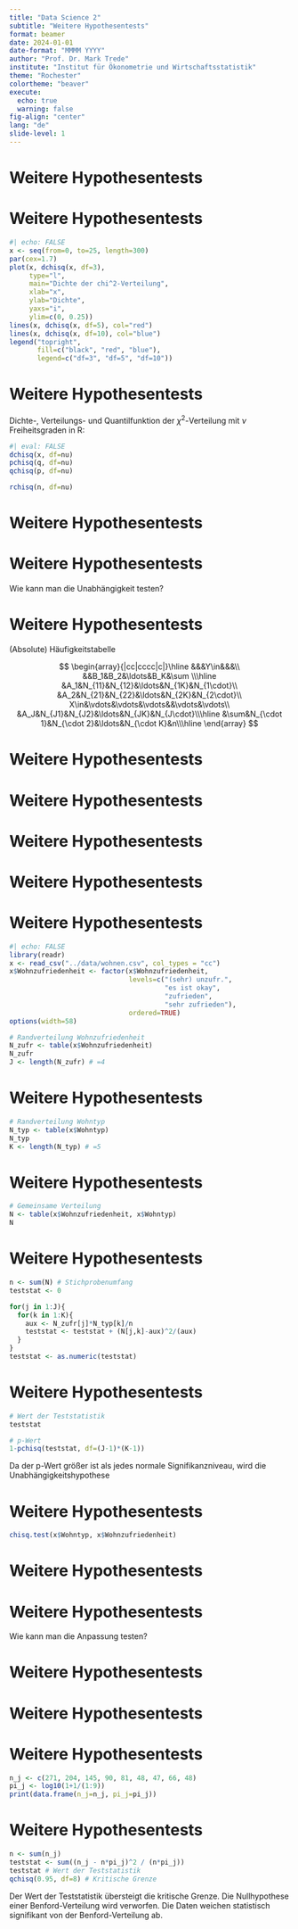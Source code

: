 ```yaml
---
title: "Data Science 2"
subtitle: "Weitere Hypothesentests"
format: beamer
date: 2024-01-01
date-format: "MMMM YYYY"
author: "Prof. Dr. Mark Trede"
institute: "Institut für Ökonometrie und Wirtschaftsstatistik"
theme: "Rochester"
colortheme: "beaver"
execute: 
  echo: true
  warning: false
fig-align: "center"
lang: "de"
slide-level: 1
---
```


# Weitere Hypothesentests
\framesubtitle{$\chi^2$-Verteilung}
\textbf{Die $\chi^2$-Verteilung}
\medskip
\begin{itemize}
\item Eine Zufallsvariable $X$ heißt $\chi^2$-verteilt mit
$\nu$ Freiheitsgraden, wenn sie die folgende Dichte hat,
$$
f_X(x)=\left\{
\begin{array}{ll}
C_\nu\cdot x^{\frac{\nu}{2}-1}\exp(-\frac{x}{2}) & \text{ wenn }x \ge 0\\
0 & \text{ sonst}
\end{array}
\right.
$$
\item Kurzschreibweise $X\sim \chi^2_\nu$
\item Erwartungswert $E(X)=\nu$, Varianz $Var(X)=2\nu$
\end{itemize}



# Weitere Hypothesentests
\framesubtitle{$\chi^2$-Verteilung}
```r
#| echo: FALSE
x <- seq(from=0, to=25, length=300)
par(cex=1.7)
plot(x, dchisq(x, df=3),
     type="l",
     main="Dichte der chi^2-Verteilung",
     xlab="x",
     ylab="Dichte",
     yaxs="i",
     ylim=c(0, 0.25))
lines(x, dchisq(x, df=5), col="red")
lines(x, dchisq(x, df=10), col="blue")
legend("topright",
       fill=c("black", "red", "blue"),
       legend=c("df=3", "df=5", "df=10"))
```



# Weitere Hypothesentests
\framesubtitle{$\chi^2$-Verteilung}
Dichte-, Verteilungs- und Quantilfunktion der $\chi^2$-Verteilung\newline
mit $\nu$ Freiheitsgraden in R:
\bigskip

```r
#| eval: FALSE
dchisq(x, df=nu)
pchisq(q, df=nu)
qchisq(p, df=nu)

rchisq(n, df=nu)
```



# Weitere Hypothesentests
\framesubtitle{Unabhängigkeitstest}
\textbf{Unabhängigkeitstest}\medskip
\begin{itemize}
\item Sind zwei Zufallsvariablen $X$ und $Y$ unabhängig voneinander?
\item Hypothesen
\begin{align*}
H_0&: X\text{ und }Y\text{ sind unabhängig}\\
H_1&: X\text{ und }Y\text{ sind abhängig}
\end{align*}
\item Einfache Stichprobe aus $(X,Y)$, d.h.
$$
(X_1,Y_1),\ldots,(X_n,Y_n)
$$
\end{itemize}



# Weitere Hypothesentests
\framesubtitle{Unabhängigkeitstest}
Wie kann man die Unabhängigkeit testen?\medskip
\begin{itemize}
\item Partitionierung der Träger $T_X$ und $T_Y$
\item Partition für $X$: $A_1,\ldots,A_J$
\item Partition für $Y$: $B_1,\ldots,B_K$
\item Diskretisierung der beiden Träger
\item Diskrete Zufallsvariablen müssen oft nicht partitioniert werden
\end{itemize}



# Weitere Hypothesentests
\framesubtitle{Unabhängigkeitstest}
(Absolute) Häufigkeitstabelle

$$
\begin{array}{|cc|cccc|c|}\hline
&&&Y\in&&&\\
&&B_1&B_2&\ldots&B_K&\sum \\\hline
&A_1&N_{11}&N_{12}&\ldots&N_{1K}&N_{1\cdot}\\
&A_2&N_{21}&N_{22}&\ldots&N_{2K}&N_{2\cdot}\\
X\in&\vdots&\vdots&\vdots&&\vdots&\vdots\\
&A_J&N_{J1}&N_{J2}&\ldots&N_{JK}&N_{J\cdot}\\\hline
&\sum&N_{\cdot 1}&N_{\cdot 2}&\ldots&N_{\cdot K}&n\\\hline
\end{array}
$$


# Weitere Hypothesentests
\framesubtitle{Unabhängigkeitstest}
\begin{itemize}
\item Deskriptive Unabhängigkeit, wenn 
$$
N_{jk}=\frac{N_{j\cdot}N_{\cdot k}}{n}
$$
für alle $j=1,\ldots,J$ und $k=1,\ldots,K$
\item Teststatistik
$$
T= \sum_{j=1}^J \sum_{k=1}^K
\frac{\left(N_{jk}-\frac{N_{j\cdot}N_{\cdot k}}{n}\right)^2}{\frac{N_{j\cdot}N_{\cdot k}}{n}}
$$
\end{itemize}



# Weitere Hypothesentests
\framesubtitle{Unabhängigkeitstest}
\begin{itemize}
\item Unter Gültigkeit der Nullhypothese gilt (approximativ)
$$
T\sim \chi^2_{(J-1)(K-1)}
$$
\item Kleine Werte der Teststatistik sind mit der Unabhängigkeitshypothese vereinbar
\item Sehr große Werte sprechen gegen die Nullhypothese
\item Kritische Grenze: $(1-\alpha)$-Quantil der $\chi^2_{(J-1)(K-1)}$-Verteilung
\end{itemize}



# Weitere Hypothesentests
\framesubtitle{Unabhängigkeitstest}
\begin{itemize}
\item Die Nullhypothese wird verworfen, wenn der Wert der Teststatistik 
die kritische Grenze überschreitet
\item Die Ablehnung von $H_0$ ist eine belastbare statistische 
Untermauerung der Abhängigkeit von $X$ und $Y$\newline 
(wenn auch kein Beweis)
\item Achtung: Die Nichtablehnung ("Annahme") von $H_0$ 
ist keine statistische Untermauerung der Unabhängigkeit!
\end{itemize}



# Weitere Hypothesentests
\framesubtitle{Unabhängigkeitstest}
\begin{exampleblock}{Beispiel: Studentisches Wohnen}
\begin{itemize}
\item Umfrage in Data Science 1
\item Interpretation der Umfrage als einfache Stichprobe
\item Hängen Wohntyp und Wohnzufriedenheit zusammen?
\item Hypothesen:
\begin{align*}
H_0&: \text{Wohntyp und Wohnzufriedenheit sind unabhängig}\\
H_1&: \text{Wohntyp und Wohnzufriedenheit sind abhängig}
\end{align*}
\item Beide Zufallsvariablen sind diskret
\end{itemize}
\end{exampleblock}



# Weitere Hypothesentests
\framesubtitle{Unabhängigkeitstest}
```r
#| echo: FALSE
library(readr)
x <- read_csv("../data/wohnen.csv", col_types = "cc")
x$Wohnzufriedenheit <- factor(x$Wohnzufriedenheit,
                              levels=c("(sehr) unzufr.", 
                                       "es ist okay", 
                                       "zufrieden",
                                       "sehr zufrieden"),
                              ordered=TRUE)
options(width=58)
```
```r
# Randverteilung Wohnzufriedenheit
N_zufr <- table(x$Wohnzufriedenheit) 
N_zufr  
J <- length(N_zufr) # =4
```



# Weitere Hypothesentests
\framesubtitle{Unabhängigkeitstest}
```r
# Randverteilung Wohntyp
N_typ <- table(x$Wohntyp) 
N_typ  
K <- length(N_typ) # =5
```



# Weitere Hypothesentests
\framesubtitle{Unabhängigkeitstest}
```r
# Gemeinsame Verteilung
N <- table(x$Wohnzufriedenheit, x$Wohntyp)
N  
```



# Weitere Hypothesentests
\framesubtitle{Unabhängigkeitstest}
```r
n <- sum(N) # Stichprobenumfang
teststat <- 0

for(j in 1:J){
  for(k in 1:K){
    aux <- N_zufr[j]*N_typ[k]/n
    teststat <- teststat + (N[j,k]-aux)^2/(aux)
  }
}
teststat <- as.numeric(teststat)
```



# Weitere Hypothesentests
\framesubtitle{Unabhängigkeitstest}
```r
# Wert der Teststatistik
teststat

# p-Wert
1-pchisq(teststat, df=(J-1)*(K-1))
```
Da der p-Wert größer ist als jedes normale Signifikanzniveau,\newline
wird die Unabhängigkeitshypothese \textbf{nicht abgelehnt}



# Weitere Hypothesentests
\framesubtitle{Unabhängigkeitstest}
```r
chisq.test(x$Wohntyp, x$Wohnzufriedenheit)
```



# Weitere Hypothesentests
\framesubtitle{Anpassungstest}
\textbf{Anpassungstest}\medskip
\begin{itemize}
\item Folgt die Zufallsvariable $X$ einer vorgegebenen Verteilung?
\item Partitionierung (Diskretisierung): $A_1,\ldots,A_J$
\item Hypothesen
\begin{align*}
H_0&: P(X\in A_j)=\pi_j,\qquad j=1,\ldots,J\\
H_1&: \text{nicht }H_0
\end{align*}
\item Einfache Stichprobe: $X_1,\ldots,X_n$
\end{itemize}



# Weitere Hypothesentests
\framesubtitle{Anpassungstest}
Wie kann man die Anpassung testen?\medskip
\begin{itemize}
\item Unter $H_0$ gilt $E(1_{X\in A_j})=\pi_j$
\item Folglich ist 
$$
E\left(\sum_{i=1}^n 1_{X_i\in A_j}\right)=n\pi_j
$$
\item Teststatistik
$$
T=\sum_{j=1}^J \frac{(N_j-n\pi_j)^2}{n\pi_j}
$$
\end{itemize}



# Weitere Hypothesentests
\framesubtitle{Anpassungstest}
\begin{itemize}
\item Unter $H_0$ gilt (approximativ)
$$
T\sim \chi^2_{J-1}
$$
\item Kritische Grenze ist das $(1-\alpha)$-Quantil der $\chi^2_{J-1}$-Verteilung
\item Lehne $H_0$ ab, wenn der Wert der Teststatistik größer ist als die
kritische Grenze
\item Ablehnung von $H_0$: Die Verteilungsannahme passt nicht
\end{itemize}



# Weitere Hypothesentests
\framesubtitle{Anpassungstest}
\begin{exampleblock}{Beispiel: Benford-Verteliung}
\begin{itemize}
\item Führende Ziffern "irgendwelcher" Zahlen folgen der Benford-Verteilung
\item Die Wahrscheinlichkeit für die führende Ziffer $j$ ist
$$
\pi_j=\log_{10}\left(1+\frac{1}{j}\right)
$$
\item $P(j=1)=0.301$, $P(j=2)=0.176,\ldots,P(j=9)=0.046$
\item Wird zur Aufdeckung von Buchhaltungsbetrug verwendet
\item Fiktiver Datensatz vom Umfang $n=1000$
\end{itemize}
\end{exampleblock}



# Weitere Hypothesentests
\framesubtitle{Anpassungstest}
```r
n_j <- c(271, 204, 145, 90, 81, 48, 47, 66, 48)
pi_j <- log10(1+1/(1:9))
print(data.frame(n_j=n_j, pi_j=pi_j))
```



# Weitere Hypothesentests
\framesubtitle{Anpassungstest}
```r
n <- sum(n_j)
teststat <- sum((n_j - n*pi_j)^2 / (n*pi_j))
teststat # Wert der Teststatistik
qchisq(0.95, df=8) # Kritische Grenze
```
Der Wert der Teststatistik übersteigt die kritische Grenze.
Die Nullhypothese einer Benford-Verteilung wird
verworfen. Die Daten weichen statistisch signifikant 
von der Benford-Verteilung ab.
